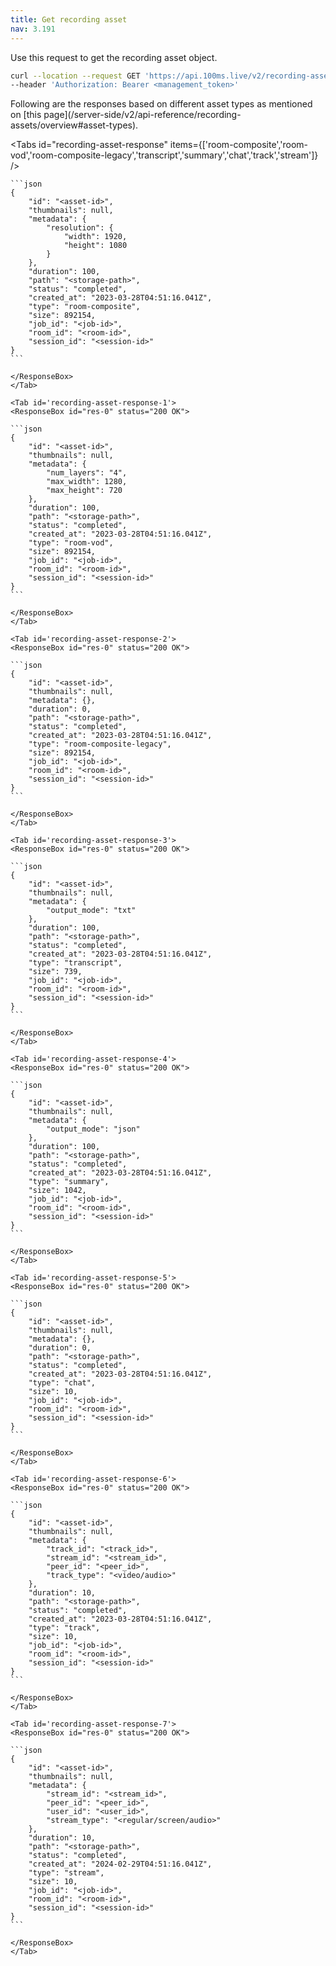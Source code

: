 ```yaml
---
title: Get recording asset
nav: 3.191
---
```


Use this request to get the recording asset object.

<GetRequest title="https://api.100ms.live/v2/recording-assets/<asset_id>" />
<Request id="req-0">

```bash
curl --location --request GET 'https://api.100ms.live/v2/recording-assets/<asset_id>' \
--header 'Authorization: Bearer <management_token>'
```
</Request>
Following are the responses based on different asset types as mentioned on [this page](/server-side/v2/api-reference/recording-assets/overview#asset-types).

<Tabs id="recording-asset-response" items={['room-composite','room-vod','room-composite-legacy','transcript','summary','chat','track','stream']} />
    <Tab id='recording-asset-response-0'>
    <ResponseBox id="res-0" status="200 OK">

    ```json
    {
        "id": "<asset-id>",
        "thumbnails": null,
        "metadata": {
            "resolution": {
                "width": 1920,
                "height": 1080
            }
        },
        "duration": 100,
        "path": "<storage-path>",
        "status": "completed",
        "created_at": "2023-03-28T04:51:16.041Z",
        "type": "room-composite",
        "size": 892154,
        "job_id": "<job-id>",
        "room_id": "<room-id>",
        "session_id": "<session-id>"
    }
    ```

    </ResponseBox>
    </Tab>

    <Tab id='recording-asset-response-1'>
    <ResponseBox id="res-0" status="200 OK">

    ```json
    {
        "id": "<asset-id>",
        "thumbnails": null,
        "metadata": {
            "num_layers": "4",
            "max_width": 1280,
            "max_height": 720
        },
        "duration": 100,
        "path": "<storage-path>",
        "status": "completed",
        "created_at": "2023-03-28T04:51:16.041Z",
        "type": "room-vod",
        "size": 892154,
        "job_id": "<job-id>",
        "room_id": "<room-id>",
        "session_id": "<session-id>"
    }
    ```

    </ResponseBox>
    </Tab>

    <Tab id='recording-asset-response-2'>
    <ResponseBox id="res-0" status="200 OK">

    ```json
    {
        "id": "<asset-id>",
        "thumbnails": null,
        "metadata": {},
        "duration": 0,
        "path": "<storage-path>",
        "status": "completed",
        "created_at": "2023-03-28T04:51:16.041Z",
        "type": "room-composite-legacy",
        "size": 892154,
        "job_id": "<job-id>",
        "room_id": "<room-id>",
        "session_id": "<session-id>"
    }
    ```

    </ResponseBox>
    </Tab>

    <Tab id='recording-asset-response-3'>
    <ResponseBox id="res-0" status="200 OK">

    ```json
    {
        "id": "<asset-id>",
        "thumbnails": null,
        "metadata": {
            "output_mode": "txt"
        },
        "duration": 100,
        "path": "<storage-path>",
        "status": "completed",
        "created_at": "2023-03-28T04:51:16.041Z",
        "type": "transcript",
        "size": 739,
        "job_id": "<job-id>",
        "room_id": "<room-id>",
        "session_id": "<session-id>"
    }
    ```

    </ResponseBox>
    </Tab>

    <Tab id='recording-asset-response-4'>
    <ResponseBox id="res-0" status="200 OK">

    ```json
    {
        "id": "<asset-id>",
        "thumbnails": null,
        "metadata": {
            "output_mode": "json"
        },
        "duration": 100,
        "path": "<storage-path>",
        "status": "completed",
        "created_at": "2023-03-28T04:51:16.041Z",
        "type": "summary",
        "size": 1042,
        "job_id": "<job-id>",
        "room_id": "<room-id>",
        "session_id": "<session-id>"
    }
    ```

    </ResponseBox>
    </Tab>

    <Tab id='recording-asset-response-5'>
    <ResponseBox id="res-0" status="200 OK">

    ```json
    {
        "id": "<asset-id>",
        "thumbnails": null,
        "metadata": {},
        "duration": 0,
        "path": "<storage-path>",
        "status": "completed",
        "created_at": "2023-03-28T04:51:16.041Z",
        "type": "chat",
        "size": 10,
        "job_id": "<job-id>",
        "room_id": "<room-id>",
        "session_id": "<session-id>"
    }
    ```

    </ResponseBox>
    </Tab>

    <Tab id='recording-asset-response-6'>
    <ResponseBox id="res-0" status="200 OK">

    ```json
    {
        "id": "<asset-id>",
        "thumbnails": null,
        "metadata": {
            "track_id": "<track_id>",
            "stream_id": "<stream_id>",
            "peer_id": "<peer_id>",
            "track_type": "<video/audio>"
        },
        "duration": 10,
        "path": "<storage-path>",
        "status": "completed",
        "created_at": "2023-03-28T04:51:16.041Z",
        "type": "track",
        "size": 10,
        "job_id": "<job-id>",
        "room_id": "<room-id>",
        "session_id": "<session-id>"
    }
    ```

    </ResponseBox>
    </Tab>

    <Tab id='recording-asset-response-7'>
    <ResponseBox id="res-0" status="200 OK">

    ```json
    {
        "id": "<asset-id>",
        "thumbnails": null,
        "metadata": {
            "stream_id": "<stream_id>",
            "peer_id": "<peer_id>",
            "user_id": "<user_id>",
            "stream_type": "<regular/screen/audio>"
        },
        "duration": 10,
        "path": "<storage-path>",
        "status": "completed",
        "created_at": "2024-02-29T04:51:16.041Z",
        "type": "stream",
        "size": 10,
        "job_id": "<job-id>",
        "room_id": "<room-id>",
        "session_id": "<session-id>"
    }
    ```

    </ResponseBox>
    </Tab>

